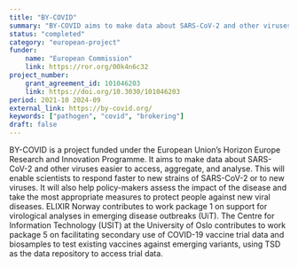 ```yaml
---
title: "BY-COVID"
summary: "BY-COVID aims to make data about SARS-CoV-2 and other viruses easier to access, aggregate, and analyse"
status: "completed"
category: "european-project"
funder:
    name: "European Commission"
    link: https://ror.org/00k4n6c32
project_number:
    grant_agreement_id: 101046203
    link: https://doi.org/10.3030/101046203
period: 2021-10 2024-09
external_link: https://by-covid.org/
keywords: ["pathogen", "covid", "brokering"]
draft: false
---
```


BY-COVID is a project funded under the European Union’s Horizon Europe Research and Innovation Programme. 
It aims to make data about SARS-CoV-2 and other viruses easier to access, aggregate, and analyse. 
This will enable scientists to respond faster to new strains of SARS-CoV-2 or to new viruses. 
It will also help policy-makers assess the impact of the disease and take the most appropriate measures to protect people against new viral diseases.
ELIXIR Norway contributes to work package 1 on support for virological analyses in emerging disease outbreaks (UiT). The Centre for Information Technology (USIT) at the University of Oslo contributes to work package 5 on facilitating secondary use of COVID-19 vaccine trial data and biosamples to test existing vaccines against emerging variants, using TSD as the data repository to access trial data.
